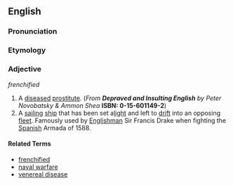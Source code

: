 ==English==

===Pronunciation===
{{substub}}

===Etymology===
{{substub}}

===Adjective===
''frenchified''

# A [[disease]]d [[prostitute]]. (''From'' '''''Depraved and Insulting English''''' ''by Peter Novobatsky & Ammon Shea'' '''ISBN: 0-15-601149-2''')
# A [[sailing]] [[ship]] that has been set a[[light]] and left to [[drift]] into an opposing [[fleet]]. Famously used by [[English]]man Sir Francis Drake when fighting the [[Spanish]] Armada of 1588.

====Related Terms====
* [[frenchified]]
* [[naval warfare]]
* [[venereal disease]]